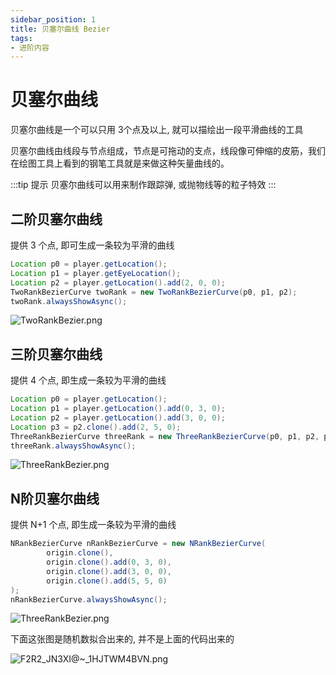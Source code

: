 ```yaml
---
sidebar_position: 1
title: 贝塞尔曲线 Bezier
tags:
- 进阶内容
---
```

# 贝塞尔曲线

贝塞尔曲线是一个可以只用 3个点及以上, 就可以描绘出一段平滑曲线的工具

贝塞尔曲线由线段与节点组成，节点是可拖动的支点，线段像可伸缩的皮筋，我们在绘图工具上看到的钢笔工具就是来做这种矢量曲线的。

:::tip 提示
贝塞尔曲线可以用来制作跟踪弹, 或抛物线等的粒子特效
:::

## 二阶贝塞尔曲线

提供 3 个点, 即可生成一条较为平滑的曲线

```java
Location p0 = player.getLocation();
Location p1 = player.getEyeLocation();
Location p2 = player.getLocation().add(2, 0, 0);
TwoRankBezierCurve twoRank = new TwoRankBezierCurve(p0, p1, p2);
twoRank.alwaysShowAsync();
```
![TwoRankBezier.png](https://i.loli.net/2020/11/02/gwXroM3PTG1WK5p.png)

## 三阶贝塞尔曲线

提供 4 个点, 即生成一条较为平滑的曲线

```java
Location p0 = player.getLocation();
Location p1 = player.getLocation().add(0, 3, 0);
Location p2 = player.getLocation().add(3, 0, 0);
Location p3 = p2.clone().add(2, 5, 0);
ThreeRankBezierCurve threeRank = new ThreeRankBezierCurve(p0, p1, p2, p3);
threeRank.alwaysShowAsync();
```
![ThreeRankBezier.png](https://i.loli.net/2020/11/02/d5gBwLJzlsPyAe6.png)

## N阶贝塞尔曲线

提供 N+1 个点, 即生成一条较为平滑的曲线
```java
NRankBezierCurve nRankBezierCurve = new NRankBezierCurve(
        origin.clone(),
        origin.clone().add(0, 3, 0),
        origin.clone().add(3, 0, 0),
        origin.clone().add(5, 5, 0)
);
nRankBezierCurve.alwaysShowAsync();
```
![ThreeRankBezier.png](https://i.loli.net/2020/11/02/d5gBwLJzlsPyAe6.png)

下面这张图是随机数拟合出来的, 并不是上面的代码出来的

![F2R2_JN3XI@~_1HJTWM4BVN.png](https://i.loli.net/2021/10/17/lFMhG2UxQPWquXR.png)